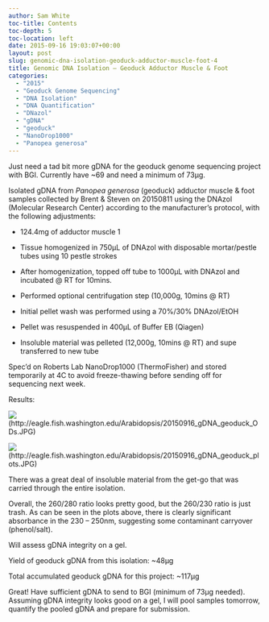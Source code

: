 ```yaml
---
author: Sam White
toc-title: Contents
toc-depth: 5
toc-location: left
date: 2015-09-16 19:03:07+00:00
layout: post
slug: genomic-dna-isolation-geoduck-adductor-muscle-foot-4
title: Genomic DNA Isolation – Geoduck Adductor Muscle & Foot
categories:
  - "2015"
  - "Geoduck Genome Sequencing"
  - "DNA Isolation"
  - "DNA Quantification"
  - "DNazol"
  - "gDNA"
  - "geoduck"
  - "NanoDrop1000"
  - "Panopea generosa"
---
```


Just need a tad bit more gDNA for the geoduck genome sequencing project with BGI. Currently have ~69 and need a minimum of 73μg.

Isolated gDNA from _Panopea generosa_ (geoduck) adductor muscle & foot samples collected by Brent & Steven on 20150811 using the DNAzol (Molecular Research Center) according to the manufacturer’s protocol, with the following adjustments:




    
  * 124.4mg of adductor muscle 1

    
  * Tissue homogenized in 750μL of DNAzol with disposable mortar/pestle tubes using 10 pestle strokes

    
  * After homogenization, topped off tube to 1000μL with DNAzol and incubated @ RT for 10mins.

    
  * Performed optional centrifugation step (10,000g, 10mins @ RT)

    
  * Initial pellet wash was performed using a 70%/30% DNAzol/EtOH

    
  * Pellet was resuspended in 400μL of Buffer EB (Qiagen)

    
  * Insoluble material was pelleted (12,000g, 10mins @ RT) and supe transferred to new tube



Spec’d on Roberts Lab NanoDrop1000 (ThermoFisher) and stored temporarily at 4C to avoid freeze-thawing before sending off for sequencing next week.



Results:



![](https://eagle.fish.washington.edu/Arabidopsis/20150916_gDNA_geoduck_ODs.JPG)(http://eagle.fish.washington.edu/Arabidopsis/20150916_gDNA_geoduck_ODs.JPG)

![](https://eagle.fish.washington.edu/Arabidopsis/20150916_gDNA_geoduck_plots.JPG)(http://eagle.fish.washington.edu/Arabidopsis/20150916_gDNA_geoduck_plots.JPG)



There was a great deal of insoluble material from the get-go that was carried through the entire isolation.

Overall, the 260/280 ratio looks pretty good, but the 260/230 ratio is just trash. As can be seen in the plots above, there is clearly significant absorbance in the 230 – 250nm, suggesting some contaminant carryover (phenol/salt).

Will assess gDNA integrity on a gel.



Yield of geoduck gDNA from this isolation: ~48μg

Total accumulated geoduck gDNA for this project: ~117μg

Great! Have sufficient gDNA to send to BGI (minimum of 73μg needed). Assuming gDNA integrity looks good on a gel, I will pool samples tomorrow, quantify the pooled gDNA and prepare for submission.

